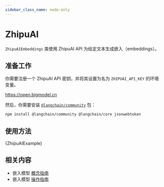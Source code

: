 ```yaml
---
sidebar_class_name: node-only
---
```


# ZhipuAI

`ZhipuAIEmbeddings` 类使用 ZhipuAI API 为给定文本生成嵌入（embeddings）。

## 准备工作

你需要注册一个 ZhipuAI API 密钥，并将其设置为名为 `ZHIPUAI_API_KEY` 的环境变量。

https://open.bigmodel.cn

然后，你需要安装 [`@langchain/community`](https://www.npmjs.com/package/@langchain/community) 包：


<IntegrationInstallTooltip></IntegrationInstallTooltip>

```bash npm2yarn
npm install @langchain/community @langchain/core jsonwebtoken
```

## 使用方法


<CodeBlock language="typescript">{ZhipuAIExample}</CodeBlock>

## 相关内容

- 嵌入模型 [概念指南](/docs/concepts/embedding_models)
- 嵌入模型 [操作指南](/docs/how_to/#embedding-models)